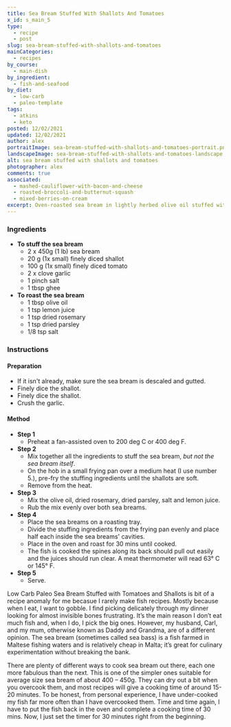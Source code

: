 ```yaml
---
title: Sea Bream Stuffed With Shallots And Tomatoes
x_id: s_main_5
type:
  - recipe
  - post
slug: sea-bream-stuffed-with-shallots-and-tomatoes
mainCategories: 
  - recipes
by_course:
  - main-dish
by_ingredient:
  - fish-and-seafood
by_diet:
  - low-carb
  - paleo-template
tags:
  - atkins
  - keto
posted: 12/02/2021
updated: 12/02/2021
author: alex
portraitImage: sea-bream-stuffed-with-shallots-and-tomatoes-portrait.png
landscapeImage: sea-bream-stuffed-with-shallots-and-tomatoes-landscape.png
alt: sea bream stuffed with shallots and tomatoes
photographer: alex
comments: true
associated: 
  - mashed-cauliflower-with-bacon-and-cheese
  - roasted-broccoli-and-butternut-squash
  - mixed-berries-on-cream
excerpt: Oven-roasted sea bream in lightly herbed olive oil stuffed with tomatoes, shallots and garlic.
---
```


<Ingredients>

### Ingredients
    
  - **To stuff the sea bream**
    - 2 x 450g (1 lb) sea bream
    - 20 g (1x small) finely diced shallot
    - 100 g (1x small) finely diced tomato
    - 2 x clove garlic
    - 1 pinch salt
    - 1 tbsp ghee
  - **To roast the sea bream**
    - 1 tbsp olive oil
    - 1 tsp lemon juice
    - 1 tsp dried rosemary
    - 1 tsp dried parsley
    - 1/8 tsp salt

</Ingredients>

<Instructions>

### Instructions

#### Preparation

  - If it isn't already, make sure the sea bream is descaled and gutted.
  - Finely dice the shallot.
  - Finely dice the shallot.
  - Crush the garlic.

#### Method

  - **Step 1**
    - Preheat a fan-assisted oven to 200 deg C or 400 deg F.
  - **Step 2**
    - Mix together all the ingredients to stuff the sea bream, *but not the sea bream itself*.
    - On the hob in a small frying pan over a medium heat (I use number 5.), pre-fry the stuffing ingredients until the shallots are soft. 
    - Remove from the heat.
  - **Step 3**
    - Mix the olive oil, dried rosemary, dried parsley, salt and lemon juice.
    - Rub the mix evenly over both sea breams.
  - **Step 4**
    - Place the sea breams on a roasting tray.
    - Divide the stuffing ingredients from the frying pan evenly and place half each inside the sea breams' cavities.
    - Place in the oven and roast for 30 mins until cooked.
    - The fish is cooked the spines along its back should pull out easily and the juices should run clear. A meat thermometer will read 63° C or 145° F.
  - **Step 5**
    - Serve.

</Instructions>

<PostBody>

Low Carb Paleo Sea Bream Stuffed with Tomatoes and Shallots is bit of a recipe anomaly for me becasue I rarely make fish recipes. Mostly because when I eat, I want to gobble. I find picking delicately through my dinner looking for almost invisible bones frustrating. It’s the main reason I don’t eat much fish and, when I do, I pick the big ones. However, my husband, Carl, and my mum, otherwise known as Daddy and Grandma, are of a different opinion. The sea bream (sometimes called sea bass) is a fish farmed in Maltese fishing waters and is relatively cheap in Malta; it’s great for culinary experimentation without breaking the bank.

There are plenty of different ways to cook sea bream out there, each one more fabulous than the next. This is one of the simpler ones suitable for average size sea bream of about 400 – 450g. They can dry out a bit when you overcook them, and most recipes will give a cooking time of around 15-20 minutes. To be honest, from personal experience, I have under-cooked my fish far more often than I have overcooked them. Time and time again, I have to put the fish back in the oven and complete a cooking time of 30 mins. Now, I just set the timer for 30 minutes right from the beginning.

</PostBody>


